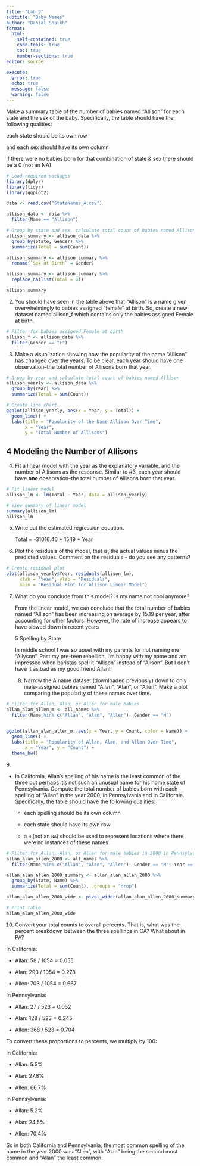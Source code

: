 ---
title: "Lab 9"
subtitle: "Baby Names"
author: "Danial Shaikh"
format: 
  html:
    self-contained: true
    code-tools: true
    toc: true
    number-sections: true
editor: source

execute: 
  error: true
  echo: true
  message: false
  warning: false
---

Make a summary table of the number of babies named "Allison" for each state and the sex of the baby. Specifically, the table should have the following qualities:

each state should be its own row

and each sex should have its own column

if there were no babies born for that combination of state & sex there should be a 0 (not an NA)

```{r}
# Load required packages
library(dplyr)
library(tidyr)
library(ggplot2)

data <- read.csv("StateNames_A.csv")

allison_data <- data %>%
  filter(Name == "Allison")

# Group by state and sex, calculate total count of babies named Allison
allison_summary <- allison_data %>%
  group_by(State, Gender) %>%
  summarize(Total = sum(Count))

allison_summary <- allison_summary %>%
  rename(`Sex at Birth` = Gender)

allison_summary <- allison_summary %>%
  replace_na(list(Total = 0))

allison_summary
```

2.  You should have seen in the table above that "Allison" is a name given overwhelmingly to babies assigned "female" at birth. So, create a new dataset named allison_f which contains only the babies assigned Female at birth.

```{r}
# Filter for babies assigned Female at birth
allison_f <- allison_data %>%
  filter(Gender == "F")


```

3.  Make a visualization showing how the popularity of the name "Allison" has changed over the years. To be clear, each year should have one observation--the total number of Allisons born that year.

```{r}


# Group by year and calculate total count of babies named Allison
allison_yearly <- allison_data %>%
  group_by(Year) %>%
  summarize(Total = sum(Count))

# Create line chart
ggplot(allison_yearly, aes(x = Year, y = Total)) +
  geom_line() +
  labs(title = "Popularity of the Name Allison Over Time",
       x = "Year",
       y = "Total Number of Allisons")

```

## **4 Modeling the Number of Allisons**

4.  Fit a linear model with the year as the explanatory variable, and the number of Allisons as the response. Similar to #3, each year should have **one** observation--the total number of Allisons born that year.

```{r}
# Fit linear model
allison_lm <- lm(Total ~ Year, data = allison_yearly)

# View summary of linear model
summary(allison_lm)
allison_lm
```

5.  Write out the estimated regression equation.

    Total = -31016.46 + 15.19 \* Year
6.  Plot the residuals of the model, that is, the actual values minus the predicted values. Comment on the residuals - do you see any patterns?

```{r}
# Create residual plot
plot(allison_yearly$Year, residuals(allison_lm), 
     xlab = "Year", ylab = "Residuals", 
     main = "Residual Plot for Allison Linear Model")

```

7.  What do you conclude from this model? Is my name not cool anymore?

    From the linear model, we can conclude that the total number of babies named "Allison" has been increasing on average by 15.19 per year, after accounting for other factors. However, the rate of increase appears to have slowed down in recent years

    5 Spelling by State

    In middle school I was so upset with my parents for not naming me "Allyson". Past my pre-teen rebellion, I'm happy with my name and am impressed when baristas spell it "Allison" instead of "Alison". But I don't have it as bad as my good friend Allan!

    8. Narrow the A name dataset (downloaded previously) down to only male-assigned babies named "Allan", "Alan", or "Allen". Make a plot comparing the popularity of these names over time.

```{r}


# Filter for Allan, Alan, or Allen for male babies
allan_alan_allen_m <- all_names %>% 
  filter(Name %in% c("Allan", "Alan", "Allen"), Gender == "M")


ggplot(allan_alan_allen_m, aes(x = Year, y = Count, color = Name)) + 
  geom_line() + 
  labs(title = "Popularity of Allan, Alan, and Allen Over Time", 
       x = "Year", y = "Count") + 
  theme_bw()

```

9\.

-   In California, Allan's spelling of his name is the least common of the three but perhaps it's not such an unusual name for his home state of Pennsylvania. Compute the total number of babies born with each spelling of "Allan" in the year 2000, in Pennsylvania and in California. Specifically, the table should have the following qualities:

    -   each spelling should be its own column

    -   each state should have its own row

    -   a `0` (not an `NA`) should be used to represent locations where there were no instances of these names

```{r}
# Filter for Allan, Alan, or Allen for male babies in 2000 in Pennsylvania and California
allan_alan_allen_2000 <- all_names %>% 
  filter(Name %in% c("Allan", "Alan", "Allen"), Gender == "M", Year == 2000, State %in% c("PA", "CA"))

allan_alan_allen_2000_summary <- allan_alan_allen_2000 %>% 
  group_by(State, Name) %>% 
  summarize(Total = sum(Count), .groups = "drop")

allan_alan_allen_2000_wide <- pivot_wider(allan_alan_allen_2000_summary, names_from = Name, values_from = Total, values_fill = 0)

# Print table
allan_alan_allen_2000_wide
```

10. Convert your total counts to overall percents. That is, what was the percent breakdown between the three spellings in CA? What about in PA?

In California:

-   Allan: 58 / 1054 = 0.055

-   Alan: 293 / 1054 = 0.278

-   Allen: 703 / 1054 = 0.667

In Pennsylvania:

-   Allan: 27 / 523 = 0.052

-   Alan: 128 / 523 = 0.245

-   Allen: 368 / 523 = 0.704

To convert these proportions to percents, we multiply by 100:

In California:

-   Allan: 5.5%

-   Alan: 27.8%

-   Allen: 66.7%

In Pennsylvania:

-   Allan: 5.2%

-   Alan: 24.5%

-   Allen: 70.4%

So in both California and Pennsylvania, the most common spelling of the name in the year 2000 was "Allen", with "Alan" being the second most common and "Allan" the least common.
